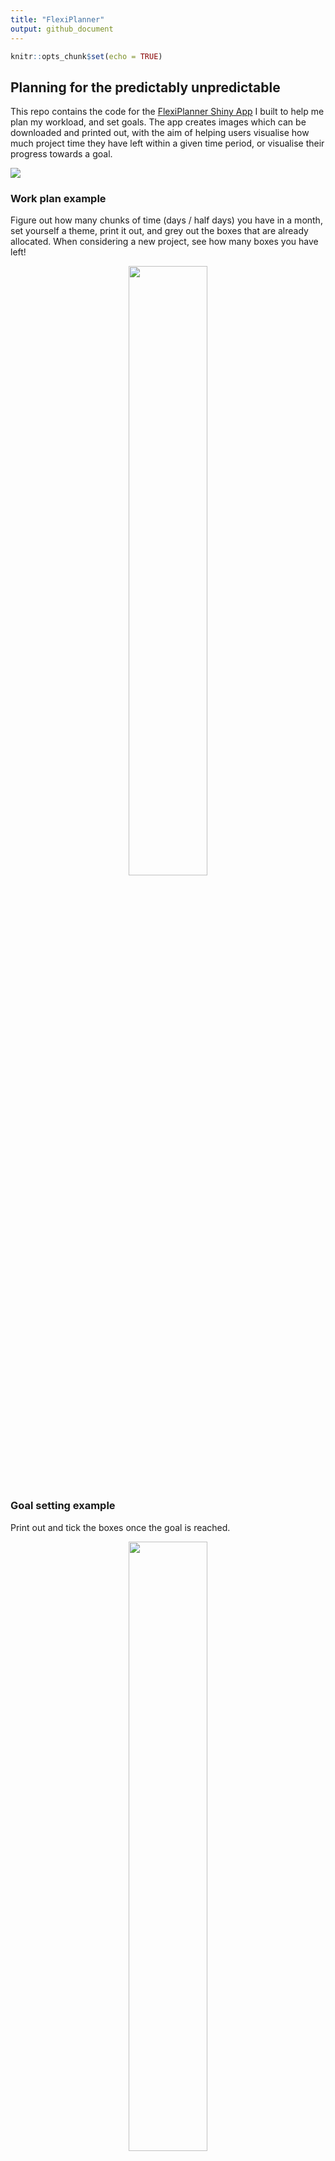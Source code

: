 ---
title: "FlexiPlanner"
output: github_document
---

```{r setup, include=FALSE}
knitr::opts_chunk$set(echo = TRUE)
```

## Planning for the predictably unpredictable

This repo contains the code for the [FlexiPlanner Shiny App](https://cararthompson.shinyapps.io/flexiplanner/) I built to help me plan my workload, and set goals. The app creates images which can be downloaded and printed out, with the aim of helping users visualise how much project time they have left within a given time period, or visualise their progress towards a goal. 

![](demo/shot_230504_093352.png)

### Work plan example

Figure out how many chunks of time (days / half days) you have in a month, set yourself a theme, print it out, and grey out the boxes that are already allocated. When considering a new project, see how many boxes you have left! 

<center>
![](demo/flexiPlanner_may_2023.png){width=50%}
</center>


### Goal setting example

Print out and tick the boxes once the goal is reached. 

<center>
![](demo/flexiPlanner_get_that_guitar_off_the_wall.png){width=50%}
</center>
